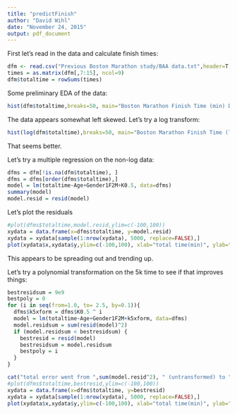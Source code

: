 ```yaml
---
title: "predictFinish"
author: "David Wihl"
date: "November 24, 2015"
output: pdf_document
---
```


First let's read in the data and calculate finish times:

```r
dfm <- read.csv("Previous Boston Marathon study/BAA data.txt",header=T,sep=" ")
times = as.matrix(dfm[,7:15], ncol=9)
dfm$totaltime = rowSums(times)
```

Some preliminary EDA of the data:
```r
hist(dfm$totaltime,breaks=50, main="Boston Marathon Finish Time (min) Distribution for '10, '11, '13")
```

The data appears somewhat left skewed. Let's try a log transform:

```r
hist(log(dfm$totaltime),breaks=50, main="Boston Marathon Finish Time (log-min) Distribution for '10, '11, '13")
```

That seems better.

Let's try a multiple regression on the non-log data:

```r
dfms = dfm[!is.na(dfm$totaltime), ]
dfms = dfms[order(dfms$totaltime),]
model = lm(totaltime~Age+Gender1F2M+K0.5, data=dfms)
summary(model)
model.resid = resid(model)
```

Let's plot the residuals
```r
#plot(dfms$totaltime,model.resid,ylim=c(-100,100))
xydata = data.frame(x=dfms$totaltime, y=model.resid)
xydata = xydata[sample(1:nrow(xydata), 5000, replace=FALSE),]
plot(xydata$x,xydata$y,ylim=c(-100,100), xlab="total time(min)", ylab="Residuals")
```

This appears to be spreading out and trending up. 

Let's try a polynomial transformation on the 5k time to see if that improves things:
```r
bestresidsum = 9e9
bestpoly = 0
for (i in seq(from=1.0, to= 2.5, by=0.1)){
  dfms$k5xform = dfms$K0.5 ^ i
  model = lm(totaltime~Age+Gender1F2M+k5xform, data=dfms)
  model.residsum = sum(resid(model)^2)
  if (model.residsum < bestresidsum) {
    bestresid = resid(model)
    bestresidsum = model.residsum
    bestpoly = i
  }
}

cat("total error went from ",sum(model.resid^2), " (untransformed) to ", bestresidsum," (transformed)\n")
#plot(dfms$totaltime,bestresid,ylim=c(-100,100))
xydata = data.frame(x=dfms$totaltime, y=bestresid)
xydata = xydata[sample(1:nrow(xydata), 5000, replace=FALSE),]
plot(xydata$x,xydata$y,ylim=c(-100,100), xlab="total time(min)", ylab="Residuals")

```
